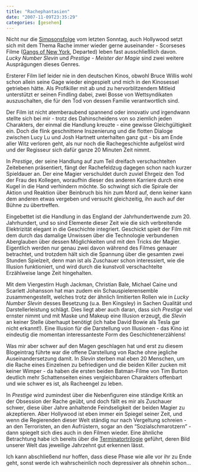 ```yaml
---
title: "Rachephantasien"
date: "2007-11-09T23:35:29"
categories: [gesehen]
---
```


Nicht nur die [Simpsonsfolge](http://www.thesimpsons.com/episode_guide/1811.htm) vom letzten Sonntag, auch Hollywood setzt sich mit dem Thema Rache immer wieder gerne auseinander - Scorseses Filme ([Gangs of New York](/blog/2003/03/03/gangs-of-new-york/), Departed) leben fast ausschließlich davon. *Lucky Number Slevin* und *Prestige - Meister der Magie* sind zwei weitere Ausprägungen dieses Genres.

Ersterer Film lief leider nie in den deutschen Kinos, obwohl Bruce Willis wohl schon allein seine Gage wieder eingespielt und mich in den Kinosessel getrieben hätte. Als Profikiller mit ab und zu hervorblitzendem Mitleid unterstützt er seinen Findling dabei, zwei Bosse von Wettsyndikaten auszuschalten, die für den Tod von dessen Familie verantwortlich sind.

Der Film ist nicht atemberaubend spannend oder innovativ und irgendwann stellte sich bei mir - trotz des Dahinscheidens von so ziemlich jeden Charakters, der einmal die Handlung kreuzte - eine gewisse Gleichgültigkeit ein. Doch die flink geschnittene Inszenierung und die flotten Dialoge zwischen Lucy Lu und Josh Hartnett unterhalten ganz gut - bis am Ende aller Witz verloren geht, als nur noch die Rachegeschichte aufgelöst wird und der Regisseur sich dafür ganze 20 Minuten Zeit nimmt.

In *Prestige*, der seine Handlung auf zum Teil dreifach verschachtelten Zeitebenen präsentiert, fängt der Rachefeldzug dagegen schon nach kurzer Spieldauer an. Der eine Magier verschuldet durch zuviel Ehrgeiz den Tod der Frau des Kollegen, woraufhin dieser des anderen Karriere durch eine Kugel in die Hand verhindern möchte. So schwingt sich die Spirale der Aktion und Reaktion über Beinbruch bis hin zum Mord auf, denn keiner kann dem anderen etwas vergeben und versucht gleichzeitig, ihn auch auf der Bühne zu übertreffen.

Eingebettet ist die Handlung in das England der Jahrhundertwende zum 20. Jahrhundert, und so sind Elemente dieser Zeit wie die sich verbreitende Elektrizität elegant in die Geschichte integriert. Geschickt spielt der Film mit dem durch das damalige Unwissen über die Technologie verbundenen Aberglauben über dessen Möglichkeiten und mit den Tricks der Magier. Eigentlich werden nur genau zwei davon während des Filmes genauer betrachtet, und trotzdem hält sich die Spannung über die gesamten zwei Stunden Spielzeit, denn man ist als Zuschauer schon interessiert, wie die Illusion funktioniert, und wird durch die kunstvoll verschachtelte Erzählweise lange Zeit hingehalten.

Mit dem Viergestirn Hugh Jackman, Christian Bale, Michael Caine und Scarlett Johansson hat man zudem ein Schauspielerensemble zusammengestellt, welches trotz der ähnlich limitierten Rollen wie in *Lucky Number Slevin* desses Besetzung (u.a. Ben Kingsley) in Sachen Qualität und Darstellerleistung schlägt. Dies liegt aber auch daran, dass sich *Prestige* viel ernster nimmt und mit Maske und Makeup eine Illusion erzeugt, die *Slevin* an keiner Stelle überhaupt benötigt (ich habe David Bowie als Tesla gar nicht erkannt!). Eine Illusion für die Darstellung von Illusionen - das Kino ist eindeutig die momentan interessanteste Form des Geschichtenerzählens!

Was mir aber schwer auf den Magen geschlagen hat und erst zu diesem Blogeintrag führte war die offene Darstellung von Rache ohne jegliche Auseinandersetzung damit. In *Slevin* sterben mal eben 20 Menschen, um die Rache eines Einzelnen zu befriedigen und die beiden Killer zucken mit keiner Wimper - da haben die ersten beiden Batman-Filme von Tim Burton deutlich mehr Schattenseiten eines vergleichbaren Charakters offenbart und wie schwer es ist, als Racheengel zu leben.

In *Prestige* wird zumindest über die Nebenfiguren eine ständige Kritik an der Obsession der Rache geübt, und doch fällt es mir als Zuschauer schwer, diese über Jahre anhaltende Feindseligkeit der beiden Magier zu akzeptieren. Aber Hollywood ist eben immer ein Spiegel seiner Zeit, und wenn die Regierenden dieser Welt ständig nur nach Vergeltung schreien - an den Terroristen, an den Aufrüstern, sogar an den "Sozialschmarotzern" - dann spiegelt sich dies auch in den Filmen wieder. Eine ähnliche Betrachtung habe ich bereits über die [Terminatortrilogie](/blog/2003/08/25/terminator-3-rebellion-der-maschinen/) geführt, deren Bild unserer Welt das jeweilige Jahrzehnt gut erkennen lässt.

Ich kann abschließend nur hoffen, dass diese Phase wie alle vor ihr zu Ende geht, sonst werde ich wahrscheinlich noch depressiver als ohnehin schon...


